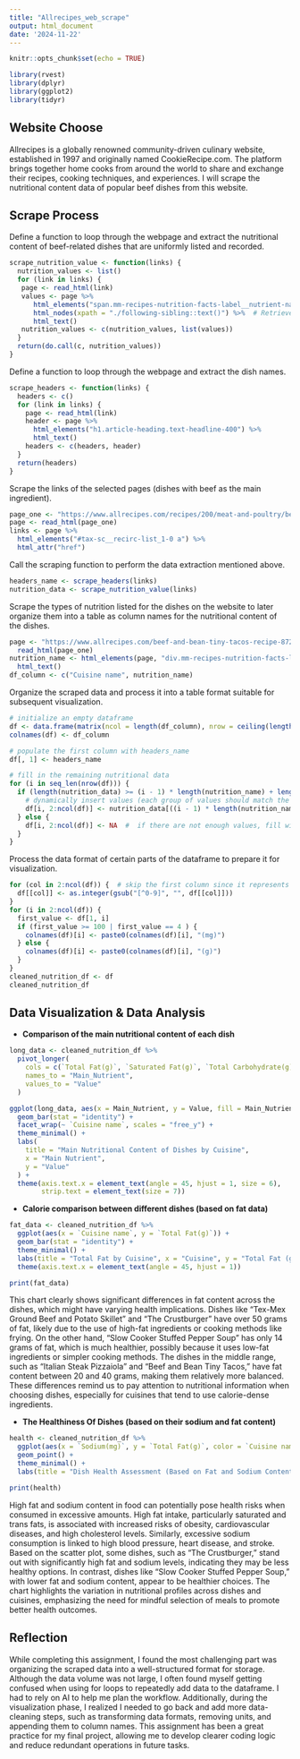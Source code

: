 ```yaml
---
title: "Allrecipes_web_scrape"
output: html_document
date: '2024-11-22'
---
```


```r
knitr::opts_chunk$set(echo = TRUE)
```
```r
library(rvest)
library(dplyr)
library(ggplot2)
library(tidyr)
```
## Website Choose ##
Allrecipes is a globally renowned community-driven culinary website, established in 1997 and originally named CookieRecipe.com. The platform brings together home cooks from around the world to share and exchange their recipes, cooking techniques, and experiences. I will scrape the nutritional content data of popular beef dishes from this website.

## Scrape Process ##
Define a function to loop through the webpage and extract the nutritional content of beef-related dishes that are uniformly listed and recorded.
```r
scrape_nutrition_value <- function(links) {
  nutrition_values <- list()
  for (link in links) {
   page <- read_html(link)
   values <- page %>%
      html_elements("span.mm-recipes-nutrition-facts-label__nutrient-name--has-postfix") %>%  # navigate to <span>
      html_nodes(xpath = "./following-sibling::text()") %>%  # Retrieve adjacent text nodes
      html_text()
   nutrition_values <- c(nutrition_values, list(values))
  }
  return(do.call(c, nutrition_values))
}
```
Define a function to loop through the webpage and extract the dish names.
```r
scrape_headers <- function(links) {
  headers <- c()
  for (link in links) {
    page <- read_html(link)
    header <- page %>%
      html_elements("h1.article-heading.text-headline-400") %>%  
      html_text() 
    headers <- c(headers, header)
  }
  return(headers)
}
```
Scrape the links of the selected pages (dishes with beef as the main ingredient).
```r
page_one <- "https://www.allrecipes.com/recipes/200/meat-and-poultry/beef/"
page <- read_html(page_one)
links <- page %>%
  html_elements("#tax-sc__recirc-list_1-0 a") %>%
  html_attr("href")
```
Call the scraping function to perform the data extraction mentioned above.
```r
headers_name <- scrape_headers(links)
nutrition_data <- scrape_nutrition_value(links)
```
Scrape the types of nutrition listed for the dishes on the website to later organize them into a table as column names for the nutritional content of the dishes.
```r
page <- "https://www.allrecipes.com/beef-and-bean-tiny-tacos-recipe-8727881" %>%
  read_html(page_one)
nutrition_name <- html_elements(page, "div.mm-recipes-nutrition-facts-label__contents table tbody tr td span") %>% 
  html_text()
df_column <- c("Cuisine name", nutrition_name)
```
Organize the scraped data and process it into a table format suitable for subsequent visualization.
```r
# initialize an empty dataframe
df <- data.frame(matrix(ncol = length(df_column), nrow = ceiling(length(nutrition_data) / length(nutrition_name))))
colnames(df) <- df_column

# populate the first column with headers_name
df[, 1] <- headers_name

# fill in the remaining nutritional data
for (i in seq_len(nrow(df))) {
  if (length(nutrition_data) >= (i - 1) * length(nutrition_name) + length(nutrition_name)) {
    # dynamically insert values (each group of values should match the length of nutrition_name)
    df[i, 2:ncol(df)] <- nutrition_data[((i - 1) * length(nutrition_name) + 1):(i * length(nutrition_name))]
  } else {
    df[i, 2:ncol(df)] <- NA  #  if there are not enough values, fill with NA
  }
}
```
Process the data format of certain parts of the dataframe to prepare it for visualization.
```r
for (col in 2:ncol(df)) {  # skip the first column since it represents the dish name.
  df[[col]] <- as.integer(gsub("[^0-9]", "", df[[col]]))
}
for (i in 2:ncol(df)) {
  first_value <- df[1, i]
  if (first_value >= 100 | first_value == 4 ) {
    colnames(df)[i] <- paste0(colnames(df)[i], "(mg)")
  } else {
    colnames(df)[i] <- paste0(colnames(df)[i], "(g)")
  }
}
cleaned_nutrition_df <- df
cleaned_nutrition_df
```
## Data Visualization & Data Analysis ##
- **Comparison of the main nutritional content of each dish**
```r
long_data <- cleaned_nutrition_df %>%
  pivot_longer(
    cols = c(`Total Fat(g)`, `Saturated Fat(g)`, `Total Carbohydrate(g)`, `Dietary Fiber(g)`, `Total Sugars(g)`, `Protein(g)`),
    names_to = "Main_Nutrient",
    values_to = "Value"
  )

ggplot(long_data, aes(x = Main_Nutrient, y = Value, fill = Main_Nutrient)) +
  geom_bar(stat = "identity") +
  facet_wrap(~ `Cuisine name`, scales = "free_y") +
  theme_minimal() +
  labs(
    title = "Main Nutritional Content of Dishes by Cuisine",
    x = "Main Nutrient",
    y = "Value"
  ) +
  theme(axis.text.x = element_text(angle = 45, hjust = 1, size = 6),
        strip.text = element_text(size = 7))
```
- **Calorie comparison between different dishes (based on fat data)**
```r
fat_data <- cleaned_nutrition_df %>% 
  ggplot(aes(x = `Cuisine name`, y = `Total Fat(g)`)) +
  geom_bar(stat = "identity") +
  theme_minimal() +
  labs(title = "Total Fat by Cuisine", x = "Cuisine", y = "Total Fat (g)") +
  theme(axis.text.x = element_text(angle = 45, hjust = 1))

print(fat_data)

```
This chart clearly shows significant differences in fat content across the dishes, which might have varying health implications. Dishes like "Tex-Mex Ground Beef and Potato Skillet" and "The Crustburger" have over 50 grams of fat, likely due to the use of high-fat ingredients or cooking methods like frying. On the other hand, "Slow Cooker Stuffed Pepper Soup" has only 14 grams of fat, which is much healthier, possibly because it uses low-fat ingredients or simpler cooking methods. The dishes in the middle range, such as "Italian Steak Pizzaiola" and "Beef and Bean Tiny Tacos," have fat content between 20 and 40 grams, making them relatively more balanced. These differences remind us to pay attention to nutritional information when choosing dishes, especially for cuisines that tend to use calorie-dense ingredients.

- **The Healthiness Of Dishes (based on their sodium and fat content)**
```r
health <- cleaned_nutrition_df %>%
  ggplot(aes(x = `Sodium(mg)`, y = `Total Fat(g)`, color = `Cuisine name`)) +
  geom_point() +
  theme_minimal() +
  labs(title = "Dish Health Assessment (Based on Fat and Sodium Content Data)", x = "The sodium content", y = "The fat content") 

print(health)
```

High fat and sodium content in food can potentially pose health risks when consumed in excessive amounts. High fat intake, particularly saturated and trans fats, is associated with increased risks of obesity, cardiovascular diseases, and high cholesterol levels. Similarly, excessive sodium consumption is linked to high blood pressure, heart disease, and stroke. Based on the scatter plot, some dishes, such as "The Crustburger," stand out with significantly high fat and sodium levels, indicating they may be less healthy options. In contrast, dishes like "Slow Cooker Stuffed Pepper Soup," with lower fat and sodium content, appear to be healthier choices. The chart highlights the variation in nutritional profiles across dishes and cuisines, emphasizing the need for mindful selection of meals to promote better health outcomes.

## Reflection ##
While completing this assignment, I found the most challenging part was organizing the scraped data into a well-structured format for storage. Although the data volume was not large, I often found myself getting confused when using for loops to repeatedly add data to the dataframe. I had to rely on AI to help me plan the workflow. Additionally, during the visualization phase, I realized I needed to go back and add more data-cleaning steps, such as transforming data formats, removing units, and appending them to column names. This assignment has been a great practice for my final project, allowing me to develop clearer coding logic and reduce redundant operations in future tasks.
